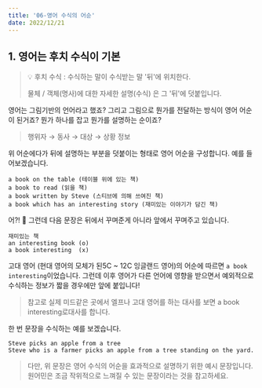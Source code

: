 ```yaml
---
title: '06-영어 수식의 어순'
date: 2022/12/21
---
```


## 1. 영어는 후치 수식이 기본

> 💡 후치 수식 : 수식하는 말이 수식받는 말 '뒤'에 위치한다.
>
> 물체 / 객체(명사)에 대한 자세한 설명(수식) 은 그 '뒤'에 덧붙입니다.

영어는 그림기반의 언어라고 했죠?
그리고 그림으로 뭔가를 전달하는 방식이 영어 어순이 된거죠? 뭔가 하나를 잡고 뭔가를 설명하는 순이죠?

> 행위자 → 동사 → 대상 → 상황 정보

위 어순에다가 뒤에 설명하는 부분을 덧붙이는 형태로 영어 어순을 구성합니다. 예를 들어보겠습니다.

```
a book on the table (테이블 위에 있는 책)
a book to read (읽을 책)
a book written by Steve (스티브에 의해 쓰여진 책)
a book which has an interesting story (재미있는 이야기가 담긴 책)
```

어?! 🤔 그런데 다음 문장은 뒤에서 꾸며준게 아니라 앞에서 꾸며주고 있습니다.

```
재미있는 책
an interesting book (o)
a book interesting  (x)
```

고대 영어 (현대 영어의 모체가 된5C ~ 12C 잉글랜드 영어)의 어순에 따르면 `a book interesting`이었습니다.
그런데 이후 영어가 다른 언어에 영향을 받으면서 예외적으로 수식하는 정보가 짧을 경우에만 앞에 붙입니다!

> 참고로 실제 미드같은 곳에서 엘프나 고대 영어를 하는 대사를 보면 a book interesting로대사를 합니다.

한 번 문장을 수식하는 예를 보겠습니다.

```
Steve picks an apple from a tree
Steve who is a farmer picks an apple from a tree standing on the yard.
```

> 다만, 위 문장은 영어 수식의 어순을 효과적으로 설명하기 위한 예시 문장입니다. 원어민은 조금 작위적으로 느껴질 수 있는 문장이라는 것을 참고하세요.

